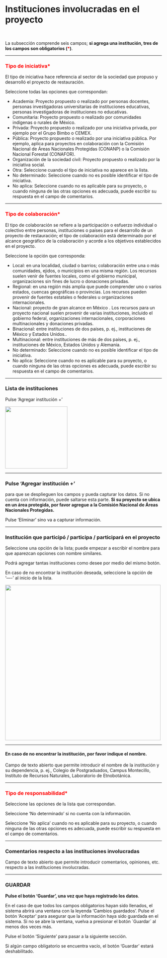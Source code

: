 #  Instituciones involucradas en el proyecto {.unnumbered}

<br>

La subsección comprende seis campos; **si agrega una institución, tres de los campos son obligatorios (<span style="color:red">\*</span>)**. 

----

### <span style="color:red">Tipo de iniciativa\*</span> {.unnumbered}
El tipo de iniciativa hace referencia al sector de la sociedad que propuso y desarrolló  el  proyecto de restauración.

Seleccione todas las opciones que correspondan:

- Academia:  Proyecto propuesto o realizado por personas docentes, personas investigadoras universitarias de instituciones educativas, personas investigadoras de instituciones no educativas.
- Comunitaria: Proyecto propuesto o realizado por comunidades indígenas o rurales de México.
- Privada: Proyecto propuesto o realizado por una iniciativa privada, por ejemplo por el Grupo Bimbo o CEMEX.
- Pública: Proyecto propuesto o realizado por una iniciativa pública. Por ejemplo, aplica para proyectos en colaboración con la Comisión Nacional de Áreas Nacionales Protegidas (CONANP) o la Comisión Nacional Forestal (CONAFOR).
- Organización de la sociedad civil: Proyecto propuesto o realizado por la iniciativa social.
- Otra: Seleccione cuando el tipo de iniciativa no aparece en la lista.
- No determinado: Seleccione cuando no es posible identificar el tipo de iniciativa.
- No aplica: Seleccione cuando no es aplicable para su proyecto, o cuando ninguna de las otras opciones es adecuada, puede escribir su respuesta en el campo de comentarios. 

----

### <span style="color:red">Tipo de colaboración\*</span> {.unnumbered}

El tipo de colaboración se refiere a la participación o esfuerzo individual o colectivo entre personas, instituciones o países para el desarrollo de un proyecto de restauración; el tipo de colaboración está determinado por el alcance geográfico de la colaboración y acorde a los  objetivos establecidos en el proyecto.

Seleccione la opción que corresponda:

- Local: en una localidad, ciudad o barrios; colaboración entre una o más comunidades, ejidos, o municipios en una misma región. Los recursos suelen venir de fuentes locales, como el gobierno municipal, organizaciones sin fines de lucro o donaciones privadas.
- Regional: en una región más amplia que puede comprender uno o varios estados, cuencas geográficas o provincias. Los recursos pueden provenir de fuentes estatales o federales u organizaciones internacionales.
- Nacional: proyecto de gran alcance en México . Los recursos para un proyecto nacional suelen provenir de varias instituciones, incluido el gobierno federal,  organizaciones internacionales, corporaciones multinacionales y donaciones privadas.
- Binacional: entre instituciones de dos países, p. ej., instituciones de México y Estados Unidos..
- Multinacional: entre instituciones de más de dos países, p. ej., instituciones de México,  Estados Unidos y Alemania.
- No determinado: Seleccione cuando no es posible identificar el tipo de iniciativa.
- No aplica: Seleccione cuando no es aplicable para su proyecto, o cuando ninguna de las otras opciones es adecuada, puede escribir su respuesta en el campo de comentarios.

----

### Lista de instituciones
Pulse ‘Agregar institución +’

![](images/Imagen7.png){width="200"}

----

### Pulse ‘Agregar institución +’ {.unnumbered}
para que se desplieguen los campos y pueda capturar los datos. Si no cuenta con información, puede saltarse esta parte. 
**Si su proyecto se ubica en un área protegida, por favor agregue a la Comisión Nacional de Áreas Nacionales Protegidas.**

Pulse ‘Eliminar’ sino va a capturar información.

----

### Institución que participó / participa / participará en el proyecto {.unnumbered}

Seleccione una opción de la lista; puede empezar a escribir el nombre para que aparezcan opciones con nombre similares. 

Podrá agregar tantas instituciones como desee por medio del mismo botón. 

En caso de no encontrar la institución deseada, seleccione la opción de ‘----’ al inicio de la lista. 
 
![](images/Imagen8.png){width="500"}
 
----

#### En caso de no encontrar la institución, por favor indique el nombre.{.unnumbered}
Campo de texto abierto que permite introducir el nombre de la institución y su dependencia, p. ej., Colegio de Postgraduados, Campus Montecillo, Instituto de Recursos Naturales, Laboratorio de Etnobotánica. 

----

### <span style="color:red">Tipo de responsabilidad\*</span> {.unnumbered}
Seleccione las opciones de la lista que correspondan.

Seleccione ‘No determinado’ si no cuenta con la información. 

Seleccione ‘No aplica’ cuando no es aplicable para su proyecto, o cuando ninguna de las otras opciones es adecuada, puede escribir su respuesta en el campo de comentarios.

----

### Comentarios respecto a las instituciones involucradas{.unnumbered}
Campo de texto abierto que permite introducir comentarios, opiniones, etc. respecto a las instituciones involucradas.

----

### GUARDAR{.unnumbered}

**Pulse el botón ‘Guardar’, una vez que haya registrado los datos**.

En el caso de que todos los campos obligatorios hayan sido llenados, el sistema abrirá una ventana con la leyenda 'Cambios guardados'. Pulse el botón ‘Aceptar’ para asegurar que la información haya sido guardada en el sistema. Si no se abre la ventana, vuelva a presionar el botón ´Guardar´ al menos dos veces más.

Pulse el botón ‘Siguiente’ para pasar a la siguiente sección. 

Si algún campo obligatorio se encuentra vacío, el botón ‘Guardar’ estará deshabilitado.
